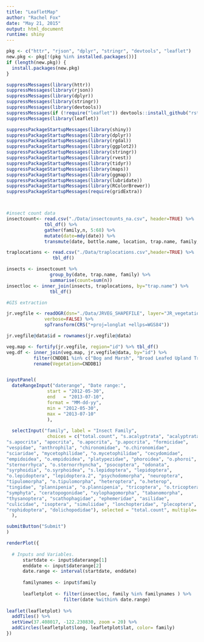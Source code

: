```yaml
---
title: "LeafletMap"
author: "Rachel Fox"
date: "May 21, 2015"
output: html_document
runtime: shiny
---
```


```r
pkg <- c("httr", "rjson", "dplyr", "stringr", "devtools", "leaflet")
new.pkg <- pkg[!(pkg %in% installed.packages())]
if (length(new.pkg)) {
  install.packages(new.pkg)
}

suppressMessages(library(httr))
suppressMessages(library(rjson))
suppressMessages(library(dplyr))
suppressMessages(library(stringr))
suppressMessages(library(devtools))
suppressMessages(if (!require("leaflet")) devtools::install_github("rstudio/leaflet"))
suppressMessages(library(leaflet))

suppressPackageStartupMessages(library(shiny))
suppressPackageStartupMessages(library(dplyr))
suppressPackageStartupMessages(library(rgdal))
suppressPackageStartupMessages(library(ggplot2))
suppressPackageStartupMessages(library(stringr))
suppressPackageStartupMessages(library(rvest))
suppressPackageStartupMessages(library(tidyr))
suppressPackageStartupMessages(library(maps))
suppressPackageStartupMessages(library(ggmap))
suppressPackageStartupMessages(library(lubridate))
suppressPackageStartupMessages(library(RColorBrewer))
suppressPackageStartupMessages(require(gridExtra))



#insect count data
insectcount<- read.csv("./Data/insectcounts_na.csv", header=TRUE) %>%
              tbl_df() %>% 
              gather(family,n, 5:68) %>%
              mutate(date=mdy(date)) %>%
              transmute(date, bottle.name, location, trap.name, family, n)

traplocations <- read.csv("./Data/traplocations.csv",header=TRUE) %>%
                 tbl_df()

insects <- insectcount %>% 
                group_by(date, trap.name, family) %>%
                summarise(count=sum(n))
insectloc <- inner_join(insects, traplocations, by="trap.name") %>%
                tbl_df() 

#GIS extraction

jr.vegfile <- readOGR(dsn="./Data/JRVEG_SHAPEFILE", layer="JR_vegetation_2012", 
              verbose=FALSE) %>%
              spTransform(CRS("+proj=longlat +ellps=WGS84")) 

jr.vegfile@data$id = rownames(jr.vegfile@data)

veg.map <- fortify(jr.vegfile, region="id") %>% tbl_df()
veg.df <- inner_join(veg.map, jr.vegfile@data, by="id") %>%
          filter(CNDDB1 %in% c("Bog and Marsh", "Broad Leafed Upland Tree Dominated", "Coniferous Upland Forest and Woodland", "Grass and Herb Dominated Communities", "Riparian and Bottomland Habitat", "Scrub and Chaparral")) %>%
          rename(Vegetation=CNDDB1)


inputPanel(
  dateRangeInput("daterange", "Date range:",
               start = "2012-05-30",
               end   = "2013-07-10",
               format = "MM-dd-yy",
               min = "2012-05-30",
               max = "2013-07-10"
               ),
  
  selectInput("family", label = "Insect Family",
               choices = c("total.count", "s.acalyptrata", "acalyptrata", "s.calyptrata", "calyptrata", "auchenorrhynca", "o.auchenorrhyncha", "polyphaga", "o.polyphaga", 
"s.apocrita", "apocrita", "o.apocrita", "p.apocrita", "formicidae", 
"vespidae", "anthrophila", "chironomidae", "o.chironomidae", 
"sciaridae", "mycetophilidae", "o.mycetophilidae", "cecydomidae", 
"empidoidea", "o.empidoidea", "platypezidae", "phoroidea", "o.phoroi", 
"sternorrhyca", "o.sternorrhyncha", "psocoptera", "odonata", 
"syrphoidia", "o.syrphoidea", "s.lepidoptera", "lepidoptera", 
"o.lepidoptera", "lepidoptera.2", "psychodomorpha", "neuroptera", 
"tipulomorpha", "o.tipulomorpha", "heteroptera", "o.heterop", 
"tingidae", "plannipenia", "o.plannipenia", "tricoptera", "o.tricoptera", 
"symphyta", "ceratopogonidae", "xylophagomorpha", "tabanomorpha", 
"thysanoptera", "scathophagidae", "ephemeridae", "asilidae", 
"culicidae", "isoptera", "simuliidae", "lonchopteridae", "plecoptera", 
"rophidoptera", "dolichopodidae"), selected = "total.count", multiple= TRUE
  ),

submitButton("Submit")
)

renderPlot({
  
  # Inputs and Variables.    
      startdate <- input$daterange[1]
      enddate <- input$daterange[2]
      date.range <- interval(startdate, enddate)
      
      familynames <- input$family
   
      leafletplot <- filter(insectloc, family %in% familynames ) %>%
                     filter(date %within% date.range)
  
leaflet(leafletplot) %>%
  addTiles() %>%
  setView(37.408017, -122.230830, zoom = 20) %>%
  addCircles(leafletplot$long, leafletplot$lat, color= family)
})
```

